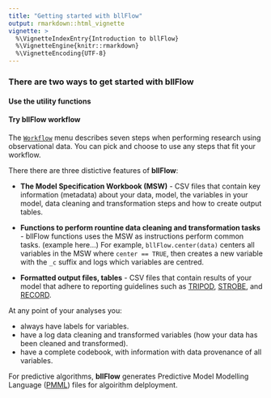 ```yaml
---
title: "Getting started with bllFlow"
output: rmarkdown::html_vignette
vignette: >
  %\VignetteIndexEntry{Introduction to bllFlow}
  %\VignetteEngine{knitr::rmarkdown}
  %\VignetteEncoding{UTF-8}
---
```

### There are two ways to get started with bllFlow

#### Use the utility functions 

#### Try bllFlow workflow

The [`Workflow`](a_workflow.html) menu describes seven steps when performing 
research using observational data. You can pick and choose to use any steps that 
fit your workflow.

There there are three distictive features of **bllFlow**:

- **The Model Specification Workbook (MSW)** - CSV files that contain key 
information (metadata) about your data, model, the variables in your model, data
cleaning and transformation steps and how to create output tables. 

- **Functions to perform rountine data cleaning and transformation tasks** - 
bllFlow functions uses the MSW as instructions perform common tasks. (example here...)
For example, `bllFlow.center(data)` centers all variables in the MSW where 
`center == TRUE`, then creates a new variable with the `_c` suffix and logs which 
variables are centred. 

- **Formatted output files, tables** - CSV files that contain results of 
your model that adhere to reporting guidelines such as [TRIPOD](https://www.equator-network.org/2015/01/07/guidelines-for-reporting-multivariable-prediction-models-for-individual-prognosis-or-diagnosis-tripod-published/), [STROBE](http://www.equator-network.org/reporting-guidelines/strobe/), and [RECORD](http://www.equator-network.org/reporting-guidelines/record/).

At any point of your analyses you:

- always have labels for variables.
- have a log data cleaning and transformed variables (how your data has 
been cleaned and transformed).
- have a complete codebook, with information with data provenance of all variables.

For predictive algorithms, **bllFlow** generates Predictive Model Modelling Language ([PMML](http://dmg.org/pmml/v4-3/GeneralStructure.html)) files for algoirithm delployment. 
